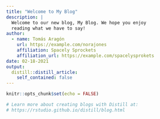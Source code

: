 ```yaml
---
title: "Welcome to My Blog"
description: |
  Welcome to our new blog, My Blog. We hope you enjoy 
  reading what we have to say!
author:
  - name: Tomás Aragón
    url: https://example.com/norajones
    affiliation: Spacely Sprockets
    affiliation_url: https://example.com/spacelysprokets
date: 02-18-2021
output:
  distill::distill_article:
    self_contained: false
---
```


```r
knitr::opts_chunk$set(echo = FALSE)

# Learn more about creating blogs with Distill at:
# https://rstudio.github.io/distill/blog.html

```



